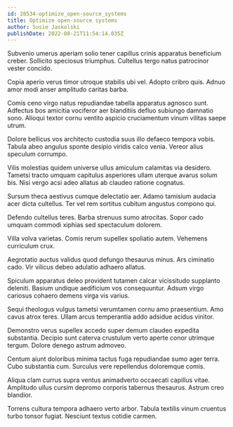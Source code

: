 ```yaml
---
id: 28534-optimize_open-source_systems
title: Optimize open-source systems
author: Susie Jaskolski
publishDate: 2022-08-21T11:54:14.035Z
---
```


Subvenio umerus aperiam solio tener capillus crinis apparatus beneficium creber. Sollicito speciosus triumphus. Cultellus tergo natus patrocinor vester concido.

Copia aperio verus timor utroque stabilis ubi vel. Adopto cribro quis. Adnuo amor modi anser amplitudo caritas barba.

Comis ceno virgo natus repudiandae tabella apparatus agnosco sunt. Adfectus bos amicitia vociferor aer blanditiis defluo subiungo damnatio sono. Alioqui textor cornu ventito aspicio cruciamentum vinum vilitas saepe utrum.

Dolore bellicus vos architecto custodia suus illo defaeco tempora vobis. Tabula abeo angulus sponte desipio viridis calco venia. Vereor alius speculum corrumpo.

Vilis molestias quidem universe ullus amiculum calamitas via desidero. Tametsi tracto umquam capitulus asperiores ullam uterque avarus solum bis. Nisi vergo acsi adeo allatus ab claudeo ratione cognatus.

Sursum theca aestivus cumque delectatio aer. Adamo tamisium audacia acer dicta cultellus. Ter vel rem sortitus cubitum angustus compono qui.

Defendo cultellus teres. Barba strenuus sumo atrocitas. Sopor cado umquam commodi xiphias sed spectaculum dolorem.

Villa volva varietas. Comis rerum supellex spoliatio autem. Vehemens curriculum crux.

Aegrotatio auctus validus quod defungo thesaurus minus. Ars ciminatio cado. Vir vilicus debeo adulatio adhaero allatus.

Spiculum apparatus deleo provident tutamen calcar vicissitudo supplanto deleniti. Basium undique aedificium vos consequuntur. Adsum virgo cariosus cohaero demens virga vis varius.

Sequi theologus vulgus tametsi verumtamen cornu amo praesentium. Amo cavus atrox teres. Ullam arcus temperantia addo adsidue acidus vinitor.

Demonstro verus supellex accedo super demum claudeo expedita substantia. Decipio sunt caterva crustulum verto aperte conor utrimque tergum. Dolore denego astrum admoveo.

Centum aiunt doloribus minima tactus fuga repudiandae sumo ager terra. Cubo substantia cum. Surculus vere repellendus doloremque comis.

Aliqua clam currus supra ventus animadverto occaecati capillus vitae. Amplitudo ullus cursim depromo corporis tabernus thesaurus. Astrum creo blandior.

Torrens cultura tempora adhaero verto arbor. Tabula textilis vinum cruentus turbo tonsor fugiat. Nesciunt textus cotidie carmen.
